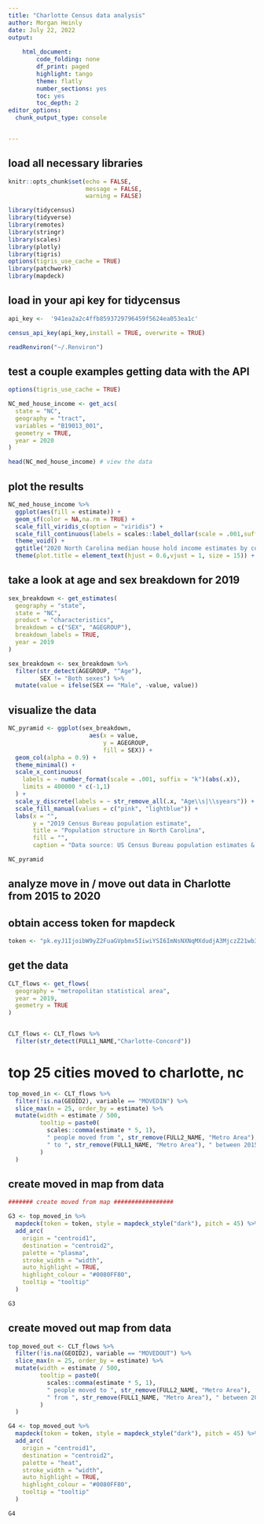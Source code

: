 ```yaml
---
title: "Charlotte Census data analysis"
author: Morgan Heinly
date: July 22, 2022
output:
      
    html_document:
        code_folding: none
        df_print: paged
        highlight: tango
        theme: flatly
        number_sections: yes
        toc: yes
        toc_depth: 2
editor_options:
  chunk_output_type: console


---
```


## load all necessary libraries


```r

knitr::opts_chunk$set(echo = FALSE, 
                      message = FALSE,
                      warning = FALSE)


```

```r
library(tidycensus)
library(tidyverse)
library(remotes)
library(stringr)
library(scales)
library(plotly)
library(tigris)
options(tigris_use_cache = TRUE)
library(patchwork)
library(mapdeck)

```

## load in your api key for tidycensus

```r

api_key <-  '941ea2a2c4ffb8593729796459f5624ea053ea1c'

census_api_key(api_key,install = TRUE, overwrite = TRUE)

readRenviron("~/.Renviron")

```

## test a couple examples getting data with the API 

```r

options(tigris_use_cache = TRUE)

NC_med_house_income <- get_acs(
  state = "NC",
  geography = "tract",
  variables = "B19013_001",
  geometry = TRUE,
  year = 2020
)

head(NC_med_house_income) # view the data

```

## plot the results

```r

NC_med_house_income %>%
  ggplot(aes(fill = estimate)) + 
  geom_sf(color = NA,na.rm = TRUE) + 
  scale_fill_viridis_c(option = "viridis") +
  scale_fill_continuous(labels = scales::label_dollar(scale = .001,suffix = "K")) +
  theme_void() +
  ggtitle("2020 North Carolina median house hold income estimates by county") +
  theme(plot.title = element_text(hjust = 0.6,vjust = 1, size = 15)) + theme(legend.position = c(.35,.15))

```

## take a look at age and sex breakdown for 2019

```r


sex_breakdown <- get_estimates(
  geography = "state",
  state = "NC",
  product = "characteristics",
  breakdown = c("SEX", "AGEGROUP"),
  breakdown_labels = TRUE,
  year = 2019
)

sex_breakdown <- sex_breakdown %>%
  filter(str_detect(AGEGROUP, "^Age"),
         SEX != "Both sexes") %>%
  mutate(value = ifelse(SEX == "Male", -value, value))

```

## visualize the data

```r


NC_pyramid <- ggplot(sex_breakdown, 
                       aes(x = value, 
                           y = AGEGROUP, 
                           fill = SEX)) + 
  geom_col(alpha = 0.9) + 
  theme_minimal() +
  scale_x_continuous(
    labels = ~ number_format(scale = .001, suffix = "k")(abs(.x)),
    limits = 400000 * c(-1,1)
  ) + 
  scale_y_discrete(labels = ~ str_remove_all(.x, "Age\\s|\\syears")) + 
  scale_fill_manual(values = c("pink", "lightblue")) + 
  labs(x = "", 
       y = "2019 Census Bureau population estimate", 
       title = "Population structure in North Carolina", 
       fill = "", 
       caption = "Data source: US Census Bureau population estimates & tidycensus R package")

NC_pyramid

```


## analyze move in / move out data in Charlotte from 2015 to 2020

## obtain access token for mapdeck

```r
token <- "pk.eyJ1IjoibW9yZ2FuaGVpbmx5IiwiYSI6ImNsNXNqMXdudjA3MjczZ21wb3RpMWs0MDQifQ.ZQFnbglE_9JBKOp5yrsxgQ"

```

## get the data

```r

CLT_flows <- get_flows(
  geography = "metropolitan statistical area",
  year = 2019,
  geometry = TRUE
)


CLT_flows <- CLT_flows %>%
  filter(str_detect(FULL1_NAME,"Charlotte-Concord"))

```

# top 25 cities moved to charlotte, nc

```r

top_moved_in <- CLT_flows %>%
  filter(!is.na(GEOID2), variable == "MOVEDIN") %>%
  slice_max(n = 25, order_by = estimate) %>%
  mutate(width = estimate / 500,
         tooltip = paste0(
           scales::comma(estimate * 5, 1),
           " people moved from ", str_remove(FULL2_NAME, "Metro Area"),
           " to ", str_remove(FULL1_NAME, "Metro Area"), " between 2015 and 2019"
         )
  )

```

## create moved in map from data

```r

####### create moved from map #################

G3 <- top_moved_in %>% 
  mapdeck(token = token, style = mapdeck_style("dark"), pitch = 45) %>% 
  add_arc(
    origin = "centroid1",
    destination = "centroid2", 
    palette = "plasma",
    stroke_width = "width",
    auto_highlight = TRUE,
    highlight_colour = "#0080FF80",
    tooltip = "tooltip"
  )

G3

```

## create moved out map from data

```r

top_moved_out <- CLT_flows %>%
  filter(!is.na(GEOID2), variable == "MOVEDOUT") %>%
  slice_max(n = 25, order_by = estimate) %>%
  mutate(width = estimate / 500,
         tooltip = paste0(
           scales::comma(estimate * 5, 1),
           " people moved to ", str_remove(FULL2_NAME, "Metro Area"),
           " from ", str_remove(FULL1_NAME, "Metro Area"), " between 2015 and 2019"
         )
  )

G4 <- top_moved_out %>% 
  mapdeck(token = token, style = mapdeck_style("dark"), pitch = 45) %>% 
  add_arc(
    origin = "centroid1",
    destination = "centroid2", 
    palette = "heat",
    stroke_width = "width",
    auto_highlight = TRUE,
    highlight_colour = "#0080FF80",
    tooltip = "tooltip"
  )

G4


```








